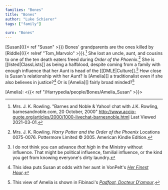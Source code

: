```yaml
---
families: "Bones"
title: "Bones"
author: "Luke Schierer"
tags: ["family"]

surn: "Bones"
---
```


[Susan]({{< ref "Susan" >}}) Bones' grandparents are the ones killed by
[Riddle]({{< relref "Tom_Marvolo" >}}).[^210301-1] She lost an uncle, aunt, and
cousins to one of the ten death eaters freed during _Order of the
Phoenix_.[^210519-10]  She is [[listed|ClassLists]] as being a halfblood,
despite coming from a family with enough influence that her Aunt is head of the
[[DMLE|Culture]].[^210701-1] How close is Susan's relationship with her Aunt?
Is [Amelia][] a traditionalist even if she also believes in justice?[^210701-2]
Or is [Amelia][] fairly broad minded?[^210701-3]

[Amelia]: <{{< ref "/Harrypedia/people/Bones/Amelia_Susan" >}}>

[^210701-3]: This view of Amelia is shown in Fibinaci's _[Padfoot, Docteur
    D'amour](https://www.fanfiction.net/s/4510080)_.

[^210701-2]: This idea puts Susan at odds with her aunt in VonPelt's _[Her
    Finest Hour](https://www.fanfiction.net/s/13654352/1/Her-Finest-Hour)_.

[^210701-1]: I do not think you can advance *that high* in the Ministry without
    influence.  That might be political influence, familial influence, or the
    kind you get from knowing everyone's dirty laundry.

[^210519-10]: Mrs. J. K. Rowling. _Harry Potter and the Order of the Phoenix_
    Locations 0075-0076. Pottermore Limited © 2005. American Kindle Edition.

[^210301-1]: Mrs. J. K. Rowling. "Barnes and Noble & Yahoo! chat with J.K. Rowling, barnesandnoble.com, 20 October, 2000" <http://www.accio-quote.org/articles/2000/1000-livechat-barnesnoble.html> Last Viewed 2021-03-01.


